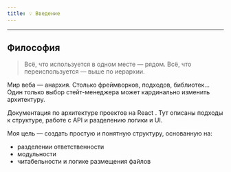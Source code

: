 ```yaml
---
title: 💡 Введение
---
```


---

## Философия

> Всё, что используется в одном месте — рядом. Всё, что переиспользуется — выше по иерархии.

Мир веба — анархия. Столько фреймворков, подходов, библиотек... Один только выбор стейт-менеджера может кардинально изменить архитектуру.

Документация по архитектуре проектов на React . Тут описаны подходы к структуре, работе с API и разделению логики и UI.

Моя цель — создать простую и понятную структуру, основанную на:

- разделении ответственности
- модульности
- читабельности и логике размещения файлов
